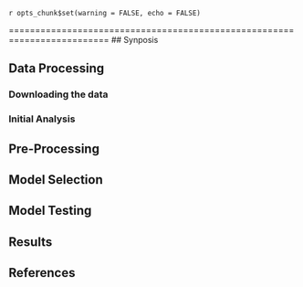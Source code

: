 `r opts_chunk$set(warning = FALSE, echo = FALSE)`

=========================================================================
## Synposis

## Data Processing

### Downloading the data

### Initial Analysis

## Pre-Processing

## Model Selection

## Model Testing

## Results

## References